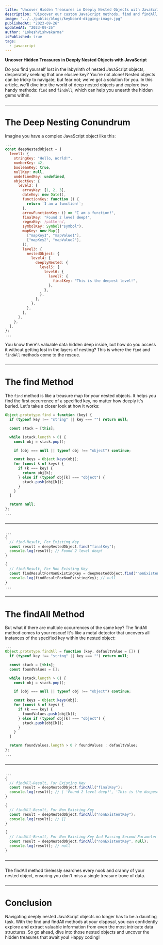 ```yaml
---
title: "Uncover Hidden Treasures in Deeply Nested Objects with JavaScript"
description: "Discover our custom JavaScript methods, find and findAll, tailored for deep nested objects. Effortlessly locate and extract data with precision."
image: "../../public/blogs/keyboard-digging-image.jpg"
publishedAt: "2023-09-26"
updatedAt: "2023-09-26"
author: "LokeshVishwakarma"
isPublished: true
tags:
  - javascript
---
```


**Uncover Hidden Treasures in Deeply Nested Objects with JavaScript**

Do you find yourself lost in the labyrinth of nested JavaScript objects, desperately seeking that one elusive key? You're not alone! Nested objects can be tricky to navigate, but fear not; we've got a solution for you. In this article, we'll dive into the world of deep nested objects and explore two handy methods: `find` and `findAll`, which can help you unearth the hidden gems within.

<hr style="margin-top: 1.5rem;margin-bottom: 1.5rem;" />

# The Deep Nesting Conundrum
Imagine you have a complex JavaScript object like this:

```javascript showLineNumbers /finalKey/ title="index.js" caption="this file contains example of javascript deepNestedObject reflection"
...
const deepNestedObject = {
  level1: {
    stringKey: "Hello, World!",
    numberKey: 42,
    booleanKey: true,
    nullKey: null,
    undefinedKey: undefined,
    objectKey: {
      level2: {
        arrayKey: [1, 2, 3],
        dateKey: new Date(),
        functionKey: function () {
          return `I am a function!`;
        },
        arrowFunctionKey: () => "I am a function!",
        finalKey: "Found 2 level deep!",
        regexKey: /pattern/,
        symbolKey: Symbol("symbol"),
        mapKey: new Map([
          ["mapKey1", "mapValue1"],
          ["mapKey2", "mapValue2"],
        ]),
        level3: {
          nestedObject: {
            level4: {
              deeplyNested: {
                level5: {
                  level6: {
                    level7: {
                      finalKey: "This is the deepest level!",
                    },
                  },
                },
              },
            },
          },
        },
      },
    },
  },
};
...
```


You know there's valuable data hidden deep inside, but how do you access it without getting lost in the layers of nesting? This is where the `find` and `findAll` methods come to the rescue.

<hr style="margin-top: 1.5rem;margin-bottom: 1.5rem;" />

# The find Method
The `find` method is like a treasure map for your nested objects. It helps you find the first occurrence of a specified key, no matter how deeply it's buried. Let's take a closer look at how it works:
```javascript showLineNumbers title="index.js" caption="this file contains javascript Object.find function code"
Object.prototype.find = function (key) {
  if (typeof key !== "string" || key === "") return null;

  const stack = [this];

  while (stack.length > 0) {
    const obj = stack.pop();

    if (obj === null || typeof obj !== "object") continue;

    const keys = Object.keys(obj);
    for (const k of keys) {
      if (k === key) {
        return obj[k];
      } else if (typeof obj[k] === "object") {
        stack.push(obj[k]);
      }
    }
  }

  return null;
};
...
```

<hr style="margin-top: 1.5rem;margin-bottom: 1.5rem;" />

```javascript showLineNumbers title="index.js" caption="this code shows calling or usages of this find function"
...
{
  // find-Result, For Existing Key
  const result = deepNestedObject.find("finalKey");
  console.log(result); // Found 2 level deep!
}

{
  // find-Result, For Non Existing Key
  const findResultForNonExistingKey = deepNestedObject.find("nonExistentKey");
  console.log(findResultForNonExistingKey); // null
}
...
```
<hr style="margin-top: 1.5rem;margin-bottom: 1.5rem;" />

# The findAll Method
But what if there are multiple occurrences of the same key? The findAll method comes to your rescue! It's like a metal detector that uncovers all instances of the specified key within the nested object:

```javascript showLineNumbers title="index.js" caption="this file contains javascript Object.findAll function code"
...
Object.prototype.findAll = function (key, defaultValue = []) {
  if (typeof key !== "string" || key === "") return null;

  const stack = [this];
  const foundValues = [];

  while (stack.length > 0) {
    const obj = stack.pop();

    if (obj === null || typeof obj !== "object") continue;

    const keys = Object.keys(obj);
    for (const k of keys) {
      if (k === key) {
        foundValues.push(obj[k]);
      } else if (typeof obj[k] === "object") {
        stack.push(obj[k]);
      }
    }
  }

  return foundValues.length > 0 ? foundValues : defaultValue;
};
...
```

<hr style="margin-top: 1.5rem;margin-bottom: 1.5rem;" />

```javascript showLineNumbers title="index.js" caption="this code shows calling or usages of this findAll function"
...
{
  // findAll-Result, For Existing Key
  const result = deepNestedObject.findAll("finalKey");
  console.log(result); // [ 'Found 2 level deep!', 'This is the deepest level!' ]
}

{
  // findAll-Result, For Non Existing Key
  const result = deepNestedObject.findAll("nonExistentKey");
  console.log(result); // []
}

{
  // findAll-Result, For Non Existing Key And Passing Second Parameter As Default Value
  const result = deepNestedObject.findAll("nonExistentKey", null);
  console.log(result); // null
}
```

<hr style="margin-top: 1.5rem;margin-bottom: 1.5rem;" />

The findAll method tirelessly searches every nook and cranny of your nested object, ensuring you don't miss a single treasure trove of data.

<hr style="margin-top: 1.5rem;margin-bottom: 1.5rem;" />

# Conclusion
Navigating deeply nested JavaScript objects no longer has to be a daunting task. With the find and findAll methods at your disposal, you can confidently explore and extract valuable information from even the most intricate data structures. So go ahead, dive into those nested objects and uncover the hidden treasures that await you! Happy coding!

